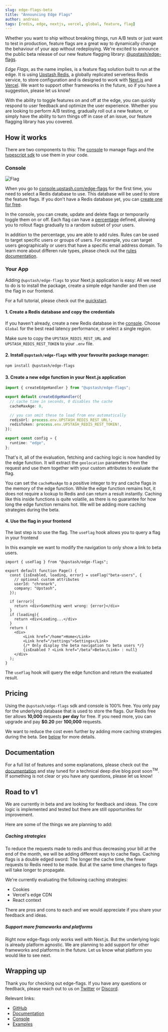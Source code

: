 ```yaml
---
slug: edge-flags-beta
title: "Announcing Edge Flags"
author: andreas
tags: [redis, edge, nextjs, vercel, global, feature, flag]
---
```


Whether you want to ship without breaking things, run A/B tests or just want to test in production,
feature flags are a great way to dynamically change the behaviour of your app without redeploying. We're excited to announce the public
beta release of our new feature flagging library: [@upstash/edge-flags](https://github.com/upstash/edge-flags).

*Edge Flags*, as the name implies, is a feature flag solution built to run at the edge. It is using [Upstash Redis](https://upstash.com/), a globally replicated serverless Redis service, to store configuration and is 
designed to work with [Next.js](https://nextjs.org) and [Vercel](https://vercel.com). We want to support other frameworks in the future, so if you have a suggestion, please let us know!

With the ability to toggle features on and off at the edge, you can quickly respond
to user feedback and optimize the user experience. Whether you are looking to
perform A/B testing, gradually roll out a new feature, or simply have the
ability to turn things off in case of an issue, our feature flagging library has
you covered.


## How it works

There are two components to this: The [console](https://console.upstash.com/edge-flags) to manage flags and the [typescript sdk](https://github.com/upstash/edge-flags) to use them in your code.


### Console

![Flag](/blog/edge-flags-beta/edge-flag.png)

When you go to [console.upstash.com/edge-flags](https://console.upstash.com/edge-flags) for the first time, you need to select a Redis database to use. This database will be used to store the feature flags. If you don't have a Redis database yet, you can [create one for free](https://console.upstash.com/).

In the console, you can create, update and delete flags or temporarily toggle them on or off.
Each flag can have a [percentage](https://docs.upstash.com/redis/sdks/edge-flags/percentage) defined, allowing you to rollout flags gradually to a random subset of your users.

In addition to the percentage, you are able to add rules. Rules can be used to target specific users or groups of users. For example, you can target users geographically or users that have a specific email address domain.
To learn more about differen rule types, please check out the [rules documentation](https://docs.upstash.com/redis/sdks/edge-flags/rules).


### Your App

Adding `@upstash/edge-flags` to your Next.js application is easy:
All we need to do is to install the package, create a simple edge handler and then use the flag in our frontend.

For a full tutorial, please check out the [quickstart](https://docs.upstash.com/redis/sdks/edge-flags/getstarted).


#### 1. Create a Redis database and copy the credentials

If you haven't already, create a new Redis database in the [console](https://console.upstash.com/redis).
Choose `Global` for the best read latency performance, or select a single region.

Make sure to copy the `UPSTASH_REDIS_REST_URL` and `UPSTASH_REDIS_REST_TOKEN` to your `.env` file.


#### 2. Install `@upstash/edge-flags` with your favourite package manager: 
```bash
npm install @upstash/edge-flags
```
#### 3. Create a new edge function in your Next.js application
```ts:/pages/api/edge-flags.ts
import { createEdgeHandler } from "@upstash/edge-flags";

export default createEdgeHandler({
  // cache time in seconds, 0 disables the cache
  cacheMaxAge: 0, 

  // you can omit these to load from env automatically
  redisUrl: process.env.UPSTASH_REDIS_REST_URL!,
  redisToken: process.env.UPSTASH_REDIS_REST_TOKEN!,
});

export const config = {
  runtime: "edge",
};
```

That's it, all of the evaluation, fetching and caching logic is now handled by the edge function.
It will extract the `geolocation` parameters from the request and use them together with your custom attributes to evaluate the flag.

You can set the `cacheMaxAge` to a positive integer to try and cache flags in the memory of the edge function. 
While the edge function remains hot, it does not require a lookup to Redis and can return a result instantly.
Caching like this inside functions is quite volatile, as there is no guarantee for how long the edge function remains hot.
We will be adding more caching strategies during the beta. 


#### 4. Use the flag in your frontend

The last step is to use the flag. The `useFlag` hook allows you to query a flag in your frontend

In this example we want to modify the navigation to only show a link to beta users.
```tsx:/app/page.tsx
import { useFlag } from "@upstash/edge-flags";

export default function Page() {
  const {isEnabled, loading, error} = useFlag("beta-users", {
    // optional custom attributes
    userId: "chronark",
    company: "Upstash",
  });

  if (error){
    return <div>Something went wrong: {error}</div>
  }
  if (loading){
    return <div>Loading...</div>
  }
  return (
    <div>
        <Link href="/home">Home</Link>
        <Link href="/settings">Settings</Link>
        {/* Only display the beta navigation to beta users */}
        {isEnabled ? <Link href="/beta">Beta</Link> : null}
    </div>
  );
}
```

The `useFlag` hook will query the edge function and return the evaluated result.

## Pricing

Using the `@upstash/edge-flags` sdk and console is 100% free. You only pay for the underlying database that is used to store the flags.
Our Redis free tier allows **10,000** requests **per day** for free. If you need more, you can upgrade and pay **$0.20** per **100,000** requests.

We want to reduce the cost even further by adding more caching strategies during the beta.
See [below](#road-to-v1) for more details.



## Documentation

For a full list of features and some explanations, please check out the [documentation](https://docs.upstash.com/redis/sdks/edge-flags/overview) and stay tuned for a technical deep dive blog post soon<sup>TM</sup>.
If something is not clear or you have any questions, please let us know!

## Road to v1

We are currently in beta and are looking for feedback and ideas. The core logic is implemented and tested but there are still opportunities for improvement.

Here are some of the things we are planning to add:

##### Caching strategies

To reduce the requests made to redis and thus decreasing your bill at the end of the month, we will be adding different ways to cache flags.
Caching flags is a double edged sword: The longer the cache time, the fewer requests to Redis need to be made. But at the same time changes to flags will take longer to propagate.

We're currently evaluating the following caching strategies:
- Cookies
- Vercel's edge CDN
- React context

There are pros and cons to each and we would appreciate if you share your feedback and ideas.


##### Support more frameworks and platforms

Right now edge-flags only works well with Next.js. But the underlying logic is already platform agnostic. We are planning to add support for other frameworks and platforms in the future.
Let us know what platform you would like to see next.


## Wrapping up

Thank you for checking out edge-flags.
If you have any questions or feedback, please reach out to us on [Twitter](https://twitter.com/upstash) or [Discord](https://discord.gg/w9SenAtbme).


Relevant links:
- [GitHub](https://github.com/upstash/edge-flags)
- [Documentation](https://docs.upstash.com/redis/sdks/edge-flags/overview)
- [Console](https://console.upstash.com/edge-flags)
- [Examples](https://github.com/upstash/edge-flags/tree/main/examples)
